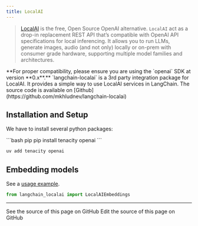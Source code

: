 ```yaml
---
title: LocalAI
---
```


>[LocalAI](https://localai.io/) is the free, Open Source OpenAI alternative.
> `LocalAI` act as a drop-in replacement REST API that’s compatible with OpenAI API
> specifications for local inferencing. It allows you to run LLMs, generate images,
> audio (and not only) locally or on-prem with consumer grade hardware,
> supporting multiple model families and architectures.

<Warning>
**For proper compatibility, please ensure you are using the `openai` SDK at version **0.x**.**
</Warning>

<Info>
`langchain-localai` is a 3rd party integration package for LocalAI. It provides a simple way to use LocalAI services in LangChain.
The source code is available on [Github](https://github.com/mkhludnev/langchain-localai)
</Info>

## Installation and Setup

We have to install several python packages:

<CodeGroup>
```bash pip
pip install tenacity openai
```

```bash uv
uv add tenacity openai
```
</CodeGroup>


## Embedding models

See a [usage example](/oss/python/integrations/text_embedding/localai).

```python
from langchain_localai import LocalAIEmbeddings
```

---

<CardGroup cols={2}>
  <Card title="View Source" icon="eye" href="https://github.com/langchain-ai/docs/blob/main/src/oss/python/integrations/providers/localai.mdx">
    See the source of this page on GitHub
  </Card>
  <Card title="Edit Source" icon="pen-to-square" href="https://github.com/langchain-ai/docs/edit/main/src/oss/python/integrations/providers/localai.mdx">
    Edit the source of this page on GitHub
  </Card>
</CardGroup>
